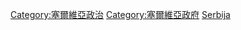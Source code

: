 {{Commonscat|International relations of Serbia}}

[[Category:塞爾維亞政治|Category:塞爾維亞政治]]
[[Category:塞爾維亞政府|Category:塞爾維亞政府]]
[[Category:欧洲各国外交|Serbija]]